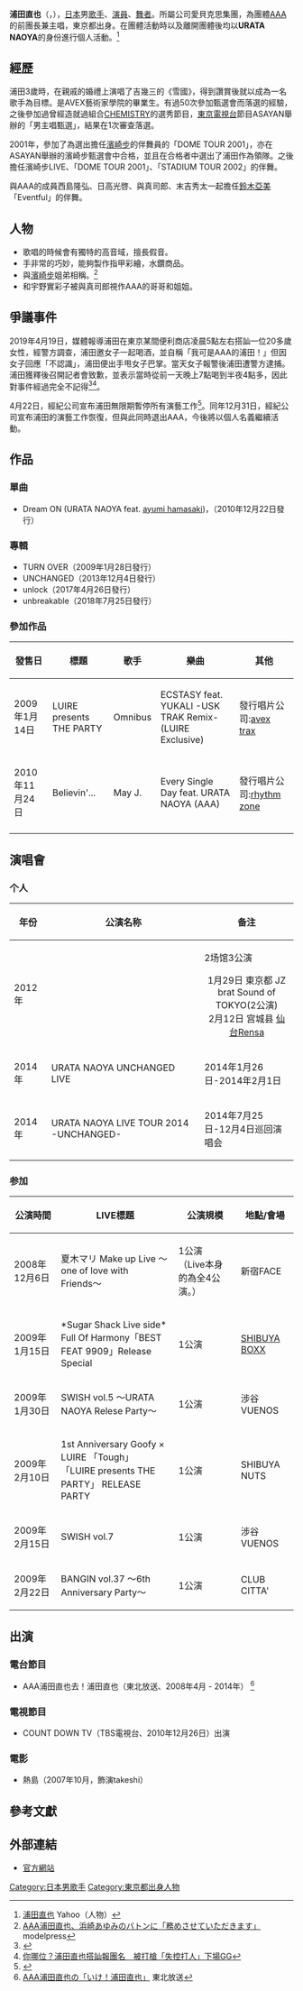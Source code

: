 {{blpsources|time=2020-12-01}}
{{藝人
|姓名 = 浦田直也
|類型 = 男歌手
|圖片 = 
|圖片簡介 = 
|外文 = 
|羅馬拼音 = Urata Naoya
|英文名 = 
|綽號 = {{lang|ja|うらら・直也くん・班長・リーダー・なおやん、なおちゃん、なおくん}}
|國籍 = {{JPN}}
|出生日期 = {{birth date and age|1982|11|10}}
|出生地點 = {{JPN}}[[東京都|東京都]]
|語言 = 日語
|音樂類型 = [[日本流行音樂|日本流行音樂]]
|職業 = [[歌手|歌手]]、[[演員|演員]]、[[舞蹈員|舞蹈員]]
|活躍年代 = 2005年（AAA出道時）<br/>2008年（以個人活動出道）
|唱片公司 = [[avex_trax|avex trax]]
|相關團體=[[AAA_(團體)|AAA]]
|網站 = [http://www.uratanaoya.com 官方網站]
}}
'''浦田直也'''（{{jpn|j=浦田 直也|hg=うらた なおや}}，{{bd|1982年|11月10日|}}），[[日本|日本]]男[[歌手|歌手]]、[[演員|演員]]、[[舞者|舞者]]。所屬公司愛貝克思集團，為團體[[AAA_(團體)|AAA]]的前團長兼主唱，東京都出身。在團體活動時以及離開團體後均以'''URATA NAOYA'''的身份進行個人活動。<ref>[http://talent.yahoo.co.jp/pf/detail/pp192009 浦田直也] {{webarchive|url=https://web.archive.org/web/20150210180624/http://talent.yahoo.co.jp/pf/detail/pp192009 |date=2015-02-10 }}Yahoo（人物）</ref>

== 經歷 ==
浦田3歲時，在親戚的婚禮上演唱了吉幾三的《雪國》，得到讚賞後就以成為一名歌手為目標。是AVEX藝術家學院的畢業生。有過50次參加甄選會而落選的經驗，之後參加過曾經造就過組合[[CHEMISTRY|CHEMISTRY]]的選秀節目，[[東京電視台|東京電視台]]節目ASAYAN舉辦的「男主唱甄選」，結果在1次審查落選。

2001年，參加了為選出擔任[[濱崎步|濱崎步]]的伴舞員的「DOME TOUR 2001」，亦在ASAYAN舉辦的濱崎步甄選會中合格，並且在合格者中選出了浦田作為領隊。之後擔任濱崎步LIVE、「DOME TOUR 2001」、「STADIUM TOUR 2002」的伴舞。

與AAA的成員西島隆弘、日高光啓、與真司郎、末吉秀太一起擔任[[鈴木亞美|鈴木亞美]]「Eventful」的伴舞。

== 人物 ==
*歌唱的時候會有獨特的高音域，擅長假音。
*手非常的巧妙，能夠製作指甲彩繪，水鑽商品。
*與[[濱崎步|濱崎步]]姐弟相稱。<ref>[http://mdpr.jp/news/detail/1406309 AAA浦田直也、浜崎あゆみのバトンに「務めさせていただきます」] {{Wayback|url=http://mdpr.jp/news/detail/1406309 |date=20191205110324 }}modelpress</ref>
*和宇野實彩子被與真司郎視作AAA的哥哥和姐姐。

== 爭議事件 ==
2019年4月19日，媒體報導浦田在東京某間便利商店凌晨5點左右搭訕一位20多歲女性，經警方調查，浦田邀女子一起喝酒，並自稱「我可是AAA的浦田！」但因女子回應「不認識」，浦田便出手甩女子巴掌。當天女子報警後浦田遭警方逮捕。浦田獲釋後召開記者會致歉，並表示當時從前一天晚上7點喝到半夜4點多，因此對事件經過完全不記得<ref>{{Cite web |url=https://hk.on.cc/hk/bkn/cnt/entertainment/20190421/bkn-20190421193316690-0421_00862_001.html |title=浦田直也變髮道歉宣布停工 |access-date=2019-04-23 |archive-date=2019-04-23 |archive-url=https://web.archive.org/web/20190423043933/https://hk.on.cc/hk/bkn/cnt/entertainment/20190421/bkn-20190421193316690-0421_00862_001.html |dead-url=no }}</ref><ref>[https://www.setn.com/News.aspx?NewsID=530113 你哪位？浦田直也搭訕報團名　被打槍「失控打人」下場GG]</ref>。

4月22日，經紀公司宣布浦田無限期暫停所有演藝工作<ref>{{Cite web |url=https://www.sponichi.co.jp/entertainment/news/2019/04/22/kiji/20190422s00041000230000c.html |title=AAA浦田直也は無期限謹慎　所属事務所が発表「被害者の方に改めて深くお詫び」 |access-date=2019-04-23 |archive-date=2019-04-23 |archive-url=https://web.archive.org/web/20190423043931/https://www.sponichi.co.jp/entertainment/news/2019/04/22/kiji/20190422s00041000230000c.html |dead-url=no }}</ref>。同年12月31日，經紀公司宣布浦田的演藝工作恢復，但與此同時退出AAA，今後將以個人名義繼續活動。

== 作品 ==
=== 單曲 ===
* Dream ON (URATA NAOYA feat. [[濱崎步|ayumi hamasaki]])，（2010年12月22日發行）

=== 專輯 ===
* TURN OVER（2009年1月28日發行）
* UNCHANGED（2013年12月4日發行）
* unlock（2017年4月26日發行）
* unbreakable（2018年7月25日發行）

=== 參加作品 ===
{|class="wikitable" style=font-size:small
|-
! 發售日
! 標題
! 歌手
! 樂曲
! 其他
|-
| 2009年1月14日
! LUIRE presents THE PARTY
| Omnibus
! ECSTASY feat. YUKALI -USK TRAK Remix- (LUIRE Exclusive)
| 發行唱片公司:[[avex_trax|avex trax]]
|-
| 2010年11月24日
! Believin'...
| May J.
! Every Single Day feat. URATA NAOYA (AAA)
| 發行唱片公司:[[rhythm_zone|rhythm zone]]
|-
|}

== 演唱會 ==
===个人===
{| class="wikitable" style="font-size:small"
|-
! 年份
! 公演名称
! style="width:33%" | 备注
|-
| 2012年
! {{Larger|<nowiki>URATA NAOYA 1st Solo Live「UN_Core」</nowiki>}}
| <div class="NavFrame" style="clear:both;border:0;">
<div class="NavHead" style="text-align:cebter;">2场馆3公演</div>
<div class="NavContent" style="text-align:center;">
1月29日 東京都 JZ brat Sound of TOKYO(2公演)<br>
2月12日 宫城县 [[Rensa|仙台Rensa]]
</div></div>
|-
| 2014年
! URATA NAOYA UNCHANGED LIVE
| 2014年1月26日-2014年2月1日
|-
| 2014年
! URATA NAOYA LIVE TOUR 2014 -UNCHANGED-
| 2014年7月25日-12月4日巡回演唱会
|}
===参加===
{|class="wikitable" style=font-size:small
|-
! 公演時間
! LIVE標題
! 公演規模
! 地點/會場
|-
| 2008年12月6日
! 夏木マリ Make up Live 〜one of love with Friends〜
| 1公演<br />（Live本身的為全4公演。）
| 新宿FACE
|-
| 2009年1月15日
! *Sugar Shack Live side*<br />Full Of Harmony「BEST FEAT 9909」Release Special
| 1公演
| [[SHIBUYA_BOXX|SHIBUYA BOXX]]
|-
| 2009年1月30日
! SWISH vol.5 〜URATA NAOYA Relese Party〜
| 1公演
| 涉谷 VUENOS
|-
| 2009年2月10日
! 1st Anniversary Goofy × LUIRE 「Tough」<br />「LUIRE presents THE PARTY」 RELEASE PARTY
| 1公演
| SHIBUYA NUTS
|-
| 2009年2月15日
! SWISH vol.7
| 1公演
| 涉谷 VUENOS
|-
| 2009年2月22日
! BANGIN vol.37 〜6th Anniversary Party〜
| 1公演
| CLUB CITTA'
|}

== 出演 ==
=== 電台節目 ===
* AAA浦田直也去！浦田直也（東北放送、2008年4月 - 2014年） <ref>[http://www.tbc-sendai.co.jp/02radio/aaa/ AAA浦田直也の「いけ！浦田直也」] {{Wayback|url=http://www.tbc-sendai.co.jp/02radio/aaa/ |date=20150416144041 }}東北放送</ref>
=== 電視節目 ===
* COUNT DOWN TV（TBS電視台、2010年12月26日）出演 
=== 電影 ===
* 熱島（2007年10月，飾演takeshi）
==參考文獻==
{{reflist}} 
== 外部連結 ==
*[https://www.uratanaoya.com/ 官方網站] {{Wayback|url=https://www.uratanaoya.com/ |date=20210307033529 }}

{{AAA}}
{{normdaten}}
{{DEFAULTSORT:Uraya Naoya}}
[[Category:日本男歌手|Category:日本男歌手]]
[[Category:東京都出身人物|Category:東京都出身人物]]